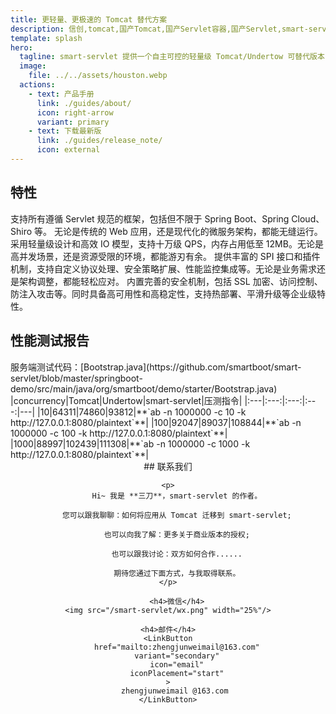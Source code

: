 ```yaml
---
title: 更轻量、更极速的 Tomcat 替代方案
description: 信创,tomcat,国产Tomcat,国产Servlet容器,国产Servlet,smart-servlet,smartservlet,undertow,jetty,自研,自研Tomcat
template: splash
hero:
  tagline: smart-servlet 提供一个自主可控的轻量级 Tomcat/Undertow 可替代版本，重新定义下一代 Servlet 容器!
  image:
    file: ../../assets/houston.webp
  actions:
    - text: 产品手册
      link: ./guides/about/
      icon: right-arrow
      variant: primary
    - text: 下载最新版
      link: ./guides/release_note/
      icon: external
---
```



<GithubDownloadCount/>

## 特性

<CardGrid stagger>
	<Card title="全生态适配" icon="seti:favicon">
        支持所有遵循 Servlet 规范的框架，包括但不限于 Spring Boot、Spring Cloud、Shiro 等。
        无论是传统的 Web 应用，还是现代化的微服务架构，都能无缝运行。
	</Card>
	<Card title="技术至上" icon="rocket">
        采用轻量级设计和高效 IO 模型，支持十万级 QPS，内存占用低至 12MB。无论是高并发场景，还是资源受限的环境，都能游刃有余。
	</Card>
	<Card title="灵活扩展" icon="puzzle">
        提供丰富的 SPI 接口和插件机制，支持自定义协议处理、安全策略扩展、性能监控集成等。无论是业务需求还是架构调整，都能轻松应对。
	</Card>
	<Card title="安全可靠" icon="seti:lock">
        内置完善的安全机制，包括 SSL 加密、访问控制、防注入攻击等。同时具备高可用性和高稳定性，支持热部署、平滑升级等企业级特性。
	</Card>
</CardGrid>

## 性能测试报告
<Card title="SpringBoot项目 <u>100万</u> 次请求">
服务端测试代码：[Bootstrap.java](https://github.com/smartboot/smart-servlet/blob/master/springboot-demo/src/main/java/org/smartboot/demo/starter/Bootstrap.java)
|concurrency|Tomcat|Undertow|smart-servlet|压测指令|
|:---|:---:|:---:|:---:|---|
|10|64311|74860|93812|**`ab -n 1000000 -c  10 -k http://127.0.0.1:8080/plaintext`**|
|100|92047|89037|108844|**`ab -n 1000000 -c  100 -k http://127.0.0.1:8080/plaintext`**|
|1000|88997|102439|111308|**`ab -n 1000000 -c  1000 -k http://127.0.0.1:8080/plaintext`**|

</Card>


<center>
## 联系我们

    <p>
        Hi~ 我是 **三刀**，smart-servlet 的作者。

        您可以跟我聊聊：如何将应用从 Tomcat 迁移到 smart-servlet;

        也可以向我了解：更多关于商业版本的授权;

        也可以跟我讨论：双方如何合作......

        期待您通过下面方式，与我取得联系。
    </p>

        <h4>微信</h4>
    <img src="/smart-servlet/wx.png" width="25%"/>

    <h4>邮件</h4>
    <LinkButton
        href="mailto:zhengjunweimail@163.com"
        variant="secondary"
        icon="email"
        iconPlacement="start"
    >
       zhengjunweimail @163.com
    </LinkButton>
</center>